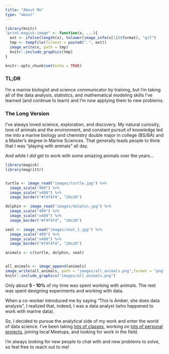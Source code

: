 ```yaml
---
title: "About Me"
type: "about"
---
```


```r
library(knitr)
"print.magick-image" <- function(x, ...){
  ext <- ifelse(length(x), tolower(image_info(x[1])$format), "gif")
  tmp <- tempfile(fileext = paste0(".", ext))
  image_write(x, path = tmp)
  knitr::include_graphics(tmp)
}
```

```r
knitr::opts_chunk$set(echo = TRUE)
```

### TL;DR
I'm a marine biologist and science communicator by training, but I'm taking all of the data analysis, statistics, and mathematical modeling skills I've learned (and continue to learn) and I'm now applying them to new problems.

### The Long Version
I've always loved science, exploration, and discovery.  My natural curiosity, love of animals and the environment, and constant pursuit of knowledge led me into a marine biology and chemistry double major in college (BS/BA) and a Master's degree in Marine Sciences. That generally leads people to think that I was "playing with animals" all day. 

And while I *did* get to work with some amazing animals over the years...

```r
library(magick)
library(magrittr)


turtle <- image_read("images/turtle.jpg") %>% 
  image_scale("400") %>% 
  image_scale("x400") %>% 
  image_border("#f4f4f4", "20x20")

dolphin <- image_read("images/dolphin.jpg") %>% 
  image_scale("400") %>% 
  image_scale("x400") %>% 
  image_border("#f4f4f4", "10x20")

seal <- image_read("images/seal_1.jpg") %>% 
  image_scale("400") %>% 
  image_scale("x400") %>% 
  image_border("#f4f4f4", "20x20")

animals <- c(turtle, dolphin, seal)


all_animals <- image_append(animals)
image_write(all_animals, path = "images/all_animals.png",format = "png")
knitr::include_graphics("images/all_animals.png")

```

Only about **5 - 10%** of my time was spent working with animals. The rest was spent designing experiments and working with data. 

When a co-worker introduced me by saying "This is Amber, she does data analysis", I realized that, indeed, I was a data analyst (who happened to work with marine data).

So, I decided to pursue the analytical side of my work and enter the world of data science.  I've been taking [lots of classes](https://proquestionasker.github.io/blog/ds_courses/), working on [lots of personal projects](../portfolio/), joining local Meetups, and looking for work in the field. 

I'm always looking for new people to chat with and new problems to solve, so feel free to reach out to me!

